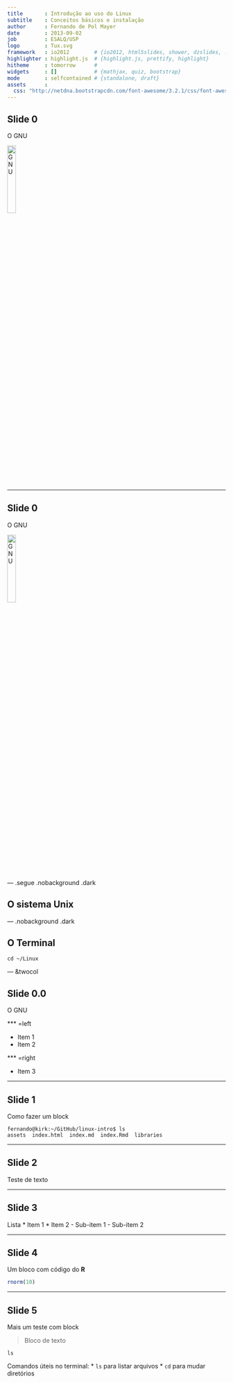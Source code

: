 ```yaml
---
title       : Introdução ao uso do Linux
subtitle    : Conceitos básicos e instalação
author      : Fernando de Pol Mayer
date        : 2013-09-02
job         : ESALQ/USP
logo        : Tux.svg
framework   : io2012        # {io2012, html5slides, shower, dzslides, ...}
highlighter : highlight.js  # {highlight.js, prettify, highlight}
hitheme     : tomorrow      # 
widgets     : []            # {mathjax, quiz, bootstrap}
mode        : selfcontained # {standalone, draft}
assets      :
  css: "http://netdna.bootstrapcdn.com/font-awesome/3.2.1/css/font-awesome.css"
---
```


## Slide 0

O GNU

<div class="centered">
<img src="assets/img/GNU.png" alt="GNU" width=20%/>
</div>

---

## Slide 0

O GNU

<div class="centered">
<img src="assets/img/GNU.png" alt="GNU" height=20% />
</div>

--- .segue .nobackground .dark

## O sistema Unix

--- .nobackground .dark

## O Terminal

```shell
cd ~/Linux
```

--- &twocol

## Slide 0.0

O GNU

*** =left

* Item 1
* Item 2

*** =right

* Item 3


---

## Slide 1

Como fazer um block

```
fernando@kirk:~/GitHub/linux-intro$ ls
assets  index.html  index.md  index.Rmd  libraries
```

--- 

## Slide 2

Teste de texto

---

## Slide 3

Lista
* Item 1
* Item 2
    - Sub-item 1
    - Sub-item 2

---

## Slide 4

Um bloco com código do **R**

```r
rnorm(10)
```

---

## Slide 5

Mais um teste com block

> Bloco de texto

```
ls
```

Comandos úteis no terminal:
* `ls` para listar arquivos
* `cd` para mudar diretórios





